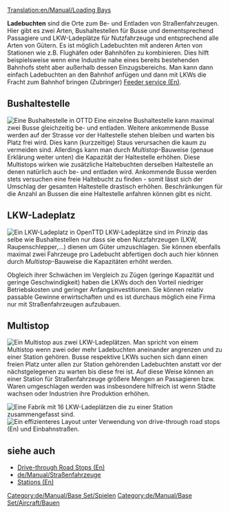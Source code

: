 [[Translation:en/Manual/Loading Bays]]
{{de/Inhaltsverzeichnis}}

'''Ladebuchten''' sind die Orte zum Be- und Entladen von Straßenfahrzeugen. Hier gibt es zwei Arten, Bushaltestellen für Busse und dementsprechend Passagiere und LKW-Ladeplätze für Nutzfahrzeuge und entsprechend alle Arten von Gütern.
Es ist möglich Ladebuchten mit anderen Arten von Stationen wie z.B. Flughäfen oder Bahnhöfen zu kombinieren. Dies hilft beispielsweise wenn eine Industrie nahe eines bereits bestehenden Bahnhofs steht aber außerhalb dessen Einzugsbereichs. Man kann dann einfach Ladebuchten an den Bahnhof anfügen und dann mit LKWs die Fracht zum Bahnhof bringen (Zubringer) [[en/Manual/Feeder service|Feeder service (En)]].


==Bushaltestelle==
[[File:en/Archive/Old 32bpp/Busstation.png|right|frame|Eine Bushaltestelle in OTTD]]
Eine einzelne Bushaltestelle kann maximal zwei Busse gleichzeitig be- und entladen. Weitere ankommende Busse werden auf der Strasse vor der Haltestelle stehen bleiben und warten bis Platz frei wird. Dies kann (kurzzeitige) Staus verursachen die kaum zu vermeiden sind. Allerdings kann man durch ''Multistop''-Bauweise (genaue Erklärung weiter unten) die Kapazität der Haltestelle erhöhen. Diese Multistops wirken wie zusätzliche Haltebuchten derselben Haltestelle an denen natürlich auch be- und entladen wird. Ankommende Busse werden stets versuchen eine freie Haltebucht zu finden - somit lässt sich der Umschlag der gesamten Haltestelle drastisch erhöhen. Beschränkungen für die Anzahl an Bussen die eine Haltestelle anfahren können gibt es nicht.

==LKW-Ladeplatz==
[[File:en/Manual/Lorrystation.png|right|frame|Ein LKW-Ladeplatz in OpenTTD]]
LKW-Ladeplätze sind im Prinzip das selbe wie Bushaltestellen nur dass sie eben Nutzfahrzeugen (LKW, Raupenschlepper,...) dienen um Güter umzuschlagen. Sie können ebenfalls maximal zwei Fahrzeuge pro Ladebucht abfertigen doch auch hier können durch ''Multistop''-Bauweise die Kapazitäten erhöht werden.

Obgleich ihrer Schwächen im Vergleich zu Zügen (geringe Kapazität und geringe Geschwindigkeit) haben die LKWs doch den Vorteil niedriger Betriebskosten und geringer Anfangsinvestitionen. Sie können relativ passable Gewinne erwirtschaften und es ist durchaus möglich eine Firma nur mit Straßenfahrzeugen aufzubauen. 

==Multistop==
[[File:en/Manual/Multistop2ry.png|frame|Ein Multistop aus zwei LKW-Ladeplätzen.]]
Man spricht von einem Multistop wenn zwei oder mehr Ladebuchten aneinander angrenzen und zu einer Station gehören. Busse respektive LKWs suchen sich dann einen freien Platz unter allen zur Station gehörenden Ladebuchten anstatt vor der nächstgelegenen zu warten bis diese frei ist. Auf diese Weise können an einer Station für Straßenfahrzeuge größere Mengen an Passagieren bzw. Waren umgeschlagen werden was insbesondere hilfreich ist wenn Städte wachsen oder Industrien ihre Produktion erhöhen.

[[File:en/Manual/Roadvehicle16stations.png|frame|Eine Fabrik mit 16 LKW-Ladeplätzen die zu einer Station zusammengefasst sind.]]
[[File:en/Manual/Roadvehiclerorostation.png|frame|Ein effizienteres Layout unter Verwendung von [[en/Manual/Drive-through Road Stops|drive-through road stops (En)]] und [[de/Manual/Straßenbau#einbahnstrassen-bauen|Einbahnstraßen]].]]
{{en/-}}
{{en/Todo|Einige Links müssen noch übersetzt werden, die mit "(En)"}}
==siehe auch==
*[[en/Manual/Drive-through Road Stops|Drive-through Road Stops (En)]]
*[[de/Manual/Straßenfahrzeuge]]
*[[en/Manual/Stations|Stations (En)]]

{{en/Todo|Kategorien müssen noch überarbeitet werden}}


[[Category:de/Manual/Base Set/Spielen]]
[[Category:de/Manual/Base Set/Aircraft/Bauen]]